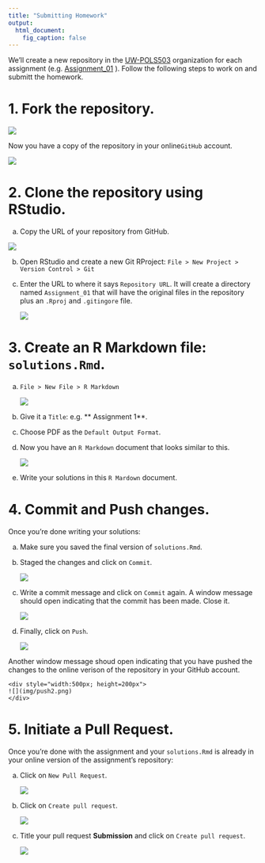 ```yaml
---
title: "Submitting Homework"
output:
  html_document:
    fig_caption: false
---
```


We'll create a new repository in the [UW-POLS503](https://github.com/UW-POLS503) organization for each assignment (e.g. [Assignment_01](https://github.com/UW-POLS503/Assignment_01) ). Follow the following steps to work on and submitt the homework.

# 1. Fork the repository.

![](img/fork.png)

Now you have a copy of the repository in your online`GitHub` account.

![](img/forked.png)

# 2. Clone the repository using RStudio.

a. Copy the URL of your repository from GitHub.

![](img/clone.png)

b. Open RStudio and create a new Git RProject: `File > New Project > Version Control > Git`

c. Enter the URL to where it says `Repository URL`. It will create a directory named `Assignment_01` that will have the original files in the repository plus an `.Rproj` and `.gitingore` file.

    <div style="width:300px; height=200px">
    ![](img/clone2.png)
    </div>


# 3. Create an R Markdown file: `solutions.Rmd`.

a. `File > New File > R Markdown`

    <div style="width:300px; height=200px">
    ![](img/markdown.png)
    </div>

b. Give it a `Title`: e.g. ** Assignment 1**.

c. Choose PDF as the `Default Output Format`.

d. Now you have an `R Markdown` document that looks similar to this.

    <div style="width:500px; height=200px">
    ![](img/markdown2.png)
    </div>

e. Write your solutions in this `R Mardown` document.

# 4. Commit and Push changes.

Once you're done writing your solutions:

a. Make sure you saved the final version of `solutions.Rmd`.

b. Staged the changes and click on `Commit`.

    <div style="width:500px; height=200px">
    ![](img/commit.png)
    </div>

c. Write a commit message and click on `Commit` again. A window message should open indicating that the commit has been made. Close it.

    <div style="width:500px; height=200px">
    ![](img/commit2.png)
    </div>

d. Finally, click on `Push`.

    <div style="width:500px; height=200px">
    ![](img/push.png)
    </div>

Another window message shoud open indicating that you have pushed the changes to the online verison of the repository in your GitHub account.

    <div style="width:500px; height=200px">
    ![](img/push2.png)
    </div>

# 5. Initiate a Pull Request.

Once you're done with the assignment and your `solutions.Rmd` is already in your online version of the assignment's repository:

a. Click on `New Pull Request`.

    <div style="width:500px; height=200px">
    ![](img/pull_request.png)
    </div>

b. Click on `Create pull request`.

    <div style="width:500px; height=200px">
    ![](img/pull_request2.png)
    </div>

c. Title your pull request **Submission** and click on `Create pull request`.

    <div style="width:500px; height=200px">
    ![](img/pull_request3.png)
    </div>

